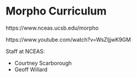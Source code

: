 # Morpho Curriculum

https://www.nceas.ucsb.edu/morpho

https://www.youtube.com/watch?v=WsZljjwK9GM

Staff at NCEAS:

-   Courtney Scarborough
-   Geoff Willard
